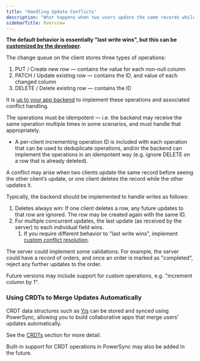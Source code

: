 ```yaml
---
title: "Handling Update Conflicts"
description: "What happens when two users update the same records while offline?"
sidebarTitle: Overview
---
```


**The default behavior is essentially "last write wins", but this can be** [**customized by the developer**](/usage/lifecycle-maintenance/handling-update-conflicts/custom-conflict-resolution)**.**

The change queue on the client stores three types of operations:

1. PUT / Create new row — contains the value for each non-null column
2. PATCH / Update existing row — contains the ID, and value of each changed column
3. DELETE / Delete existing row — contains the ID

It is [up to your app backend](/installation/app-backend-setup/writing-client-changes) to implement these operations and associated conflict handling.

The operations must be idempotent — i.e. the backend may receive the same operation multiple times in some scenarios, and must handle that appropriately.

* A per-client incrementing operation ID is included with each operation that can be used to deduplicate operations, and/or the backend can implement the operations in an idempotent way (e.g. ignore DELETE on a row that is already deleted).

A conflict may arise when two clients update the same record before seeing the other client’s update, or one client deletes the record while the other updates it.

Typically, the backend should be implemented to handle writes as follows:

1. Deletes always win: If one client deletes a row, any future updates to that row are ignored. The row may be created again with the same ID.
2. For multiple concurrent updates, the last update (as received by the server) to each individual field wins.
   1. If you require different behavior to "last write wins", implement [custom conflict resolution](/usage/lifecycle-maintenance/handling-update-conflicts/custom-conflict-resolution).

The server could implement some validations. For example, the server could have a record of orders, and once an order is marked as "completed", reject any further updates to the order.

Future versions may include support for custom operations, e.g. "increment column by 1".

### Using CRDTs to Merge Updates Automatically

CRDT data structures such as [Yjs](https://github.com/yjs/yjs) can be stored and synced using PowerSync, allowing you to build collaborative apps that merge users' updates automatically.

See the [CRDTs](/usage/use-case-examples/crdts) section for more detail.

Built-in support for CRDT operations in PowerSync may also be added in the future.
